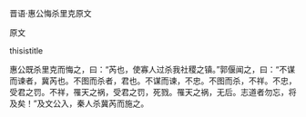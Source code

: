 


晋语·惠公悔杀里克原文

原文

thisistitle

惠公既杀里克而悔之，曰：“芮也，使寡人过杀我社稷之镇。”郭偃闻之，曰：“不谋而谏者，冀芮也。不图而杀者，君也。不谋而谏，不忠。不图而杀，不祥。不忠，受君之罚。不祥，罹天之祸，受君之罚，死戮。罹天之祸，无后。志道者勿忘，将及矣！”及文公入，秦人杀冀芮而施之。

